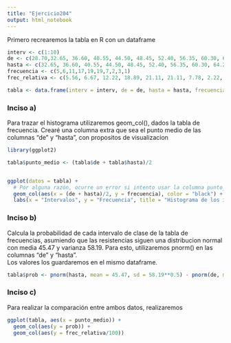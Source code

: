 ```yaml
---
title: "Ejercicio204"
output: html_notebook
---
```


Primero recrearemos la tabla en R con un dataframe

```r
interv <- c(1:10)
de <- c(28.70,32.65, 36.60, 40.55, 44.50, 48.45, 52.40, 56.35, 60.30, 64.25)
hasta <- c(32.65, 36.60, 40.55, 44.50, 48.45, 52.40, 56.35, 60.30, 64.25, 68.20)
frecuencia <- c(5,6,11,17,19,19,7,2,3,1)
frec_relativa <- c(5.56, 6.67, 12.22, 18.89, 21.11, 21.11, 7.78, 2.22, 3.33, 1.11)

tabla <- data.frame(interv = interv, de = de, hasta = hasta, frecuencia = frecuencia, frec_relativa = frec_relativa)
```

### Inciso a) 
Para trazar el histograma utilizaremos geom_col(), dados la tabla de frecuencia.
Crearé una columna extra que sea el punto medio de las columnas "de" y "hasta", con propositos de visualizacion

```r
library(ggplot2)

tabla$punto_medio <- (tabla$de + tabla$hasta)/2


ggplot(datos = tabla) + 
  # Por alguna razón, ocurre un error si intento usar la columna punto_medio que creé x.x
  geom_col(aes(x = (de + hasta)/2, y = frecuencia), color = "black") +
  labs(x = "Intervalos", y = "Frecuencia", title = "Histograma de los intervalos")
```

### Inciso b)

Calcula la probabilidad de cada intervalo de clase de la tabla de frecuencias, asumiendo que las resistencias siguen una distribucion normal con media 45.47 y varianza 58.19.
Para esto, utilizaremos pnorm() en las columnas "de" y "hasta".  
Los valores los guardaremos en el mismo dataframe.

```r
tabla$prob <- pnorm(hasta, mean = 45.47, sd = 58.19**0.5) - pnorm(de, mean = 45.47, sd = 58.19**0.5)
```

### Inciso c)

Para realizar la comparación entre ambos datos, realizaremos 

```r

ggplot(tabla, aes(x = punto_medio)) +
  geom_col(aes(y = prob)) +
  geom_col(aes(y = frec_relativa/100))
```




